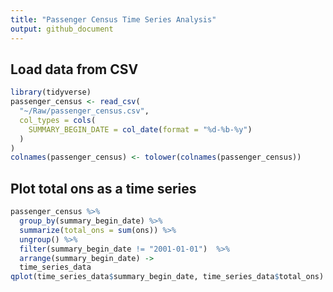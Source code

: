```yaml
---
title: "Passenger Census Time Series Analysis"
output: github_document
---
```


## Load data from CSV
```r
library(tidyverse)
passenger_census <- read_csv(
  "~/Raw/passenger_census.csv",
  col_types = cols(
    SUMMARY_BEGIN_DATE = col_date(format = "%d-%b-%y")
  )
)
colnames(passenger_census) <- tolower(colnames(passenger_census))

```

## Plot total ons as a time series
```r
passenger_census %>% 
  group_by(summary_begin_date) %>% 
  summarize(total_ons = sum(ons)) %>%
  ungroup() %>%
  filter(summary_begin_date != "2001-01-01")  %>% 
  arrange(summary_begin_date) ->
  time_series_data
qplot(time_series_data$summary_begin_date, time_series_data$total_ons)

```

